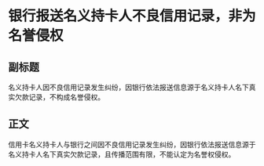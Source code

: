 # 银行报送名义持卡人不良信用记录，非为名誉侵权
## 副标题
名义持卡人因不良信用记录发生纠纷，因银行依法报送信息源于名义持卡人名下真实欠款记录，不构成名誉侵权。
## 正文
信用卡名义持卡人与银行之间因不良信用记录发生纠纷，因银行依法报送信息源于名义持卡人名下真实欠款记录，且传播范围有限，不能认定为名誉权侵权。